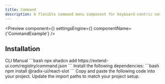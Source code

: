 ```yaml
---
title: Command
description: A flexible command menu component for keyboard-centric navigation, enabling quick access to actions and options through a streamlined, customizable interface.
---
```


<Preview
  component={<CommandExample />}
  settingsEngine={<CommandSettingsEngine />}
  componentName={'CommandExample'}
/>

## Installation

<Tabs defaultValue="cli">
  <TabsList>
    <TabsTrigger value="cli">CLI</TabsTrigger>
    <TabsTrigger value="manual">Manual</TabsTrigger>
  </TabsList>
  <TabsContent value="cli">
    ```bash 
    npx shadcn add https://extend-ui.com/registry/command.json 
    ```
  </TabsContent>
  <TabsContent value="manual">
    <Steps>
      <Step>
        Install the following dependencies: 
        ```bash 
        npm install @radix-ui/react-slot 
        ```
      </Step>
      <Step>
        Copy and paste the following code into your project.
        <ComponentSource src={'select'} />
      </Step>
      <Step>Update the import paths to match your project setup.</Step>
    </Steps>
  </TabsContent>
</Tabs>

